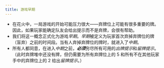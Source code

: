 ```yaml
---
title: 游戏早期
---
```



<BeginnersGuideProgress id="early-game" />

- 在花火中，一局游戏的开始可能压力很大——弃牌位上可能有很多重要的牌。因此，如果玩家能确定队友会给出提示而不是弃牌，会很有帮助。
- 我们将这一概念正式化为游戏*早期*。*早期*被定义为玩家首次弃掉弃牌位的牌（盲弃）之前的时间段。当有人弃掉弃牌位的牌时，就进入了*中期*。
- 所有人都同意，在进入*中期*之前，<Em>**必须**</Em>穷尽所有可用的*出牌提示*和*留牌提示*。（此时弃牌堆中还没有牌，但仍需要为所有弃牌位上的 5 和所有不在其他玩家手中的弃牌位上的 2 给出*留牌提示*。）
